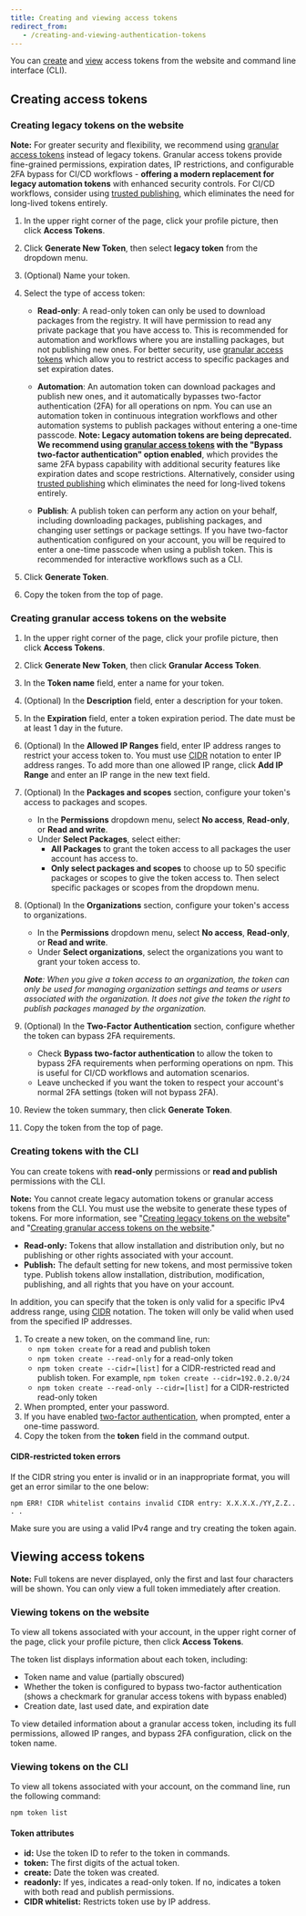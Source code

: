 ```yaml
---
title: Creating and viewing access tokens
redirect_from:
   - /creating-and-viewing-authentication-tokens
---
```


You can [create](#creating-access-tokens) and [view](#viewing-access-tokens) access tokens from the website and command line interface (CLI).

## Creating access tokens

### Creating legacy tokens on the website

<Note>

**Note:** For greater security and flexibility, we recommend using [granular access tokens](#creating-granular-access-tokens-on-the-website) instead of legacy tokens. Granular access tokens provide fine-grained permissions, expiration dates, IP restrictions, and configurable 2FA bypass for CI/CD workflows - **offering a modern replacement for legacy automation tokens** with enhanced security controls. For CI/CD workflows, consider using [trusted publishing](/trusted-publishers), which eliminates the need for long-lived tokens entirely.

</Note>

1. In the upper right corner of the page, click your profile picture, then click **Access Tokens**.

   <Screenshot src="/integrations/integrating-npm-with-external-services/tokens-profile.png" alt="Screenshot of the account menu with the tokens link selected" />

2. Click **Generate New Token**, then select **legacy token** from the dropdown menu.

   <Screenshot src="/integrations/integrating-npm-with-external-services/create-token.png" alt="Screenshot of the create new token button" />

3. (Optional) Name your token.

4. Select the type of access token:
   - **Read-only**: A read-only token can only be used to download packages from the registry. It will have permission to read any private package that you have access to. This is recommended for automation and workflows where you are installing packages, but not publishing new ones. For better security, use [granular access tokens](#creating-granular-access-tokens-on-the-website) which allow you to restrict access to specific packages and set expiration dates.

   - **Automation**: An automation token can download packages and publish new ones, and it automatically bypasses two-factor authentication (2FA) for all operations on npm. You can use an automation token in continuous integration workflows and other automation systems to publish packages without entering a one-time passcode. **Note: Legacy automation tokens are being deprecated. We recommend using [granular access tokens](#creating-granular-access-tokens-on-the-website) with the "Bypass two-factor authentication" option enabled**, which provides the same 2FA bypass capability with additional security features like expiration dates and scope restrictions. Alternatively, consider using [trusted publishing](/trusted-publishers) which eliminates the need for long-lived tokens entirely.

   - **Publish**: A publish token can perform any action on your behalf, including downloading packages, publishing packages, and changing user settings or package settings. If you have two-factor authentication configured on your account, you will be required to enter a one-time passcode when using a publish token. This is recommended for interactive workflows such as a CLI.

   <Screenshot src="/integrations/integrating-npm-with-external-services/token-level-select.png" alt="Screenshot of the access level selection" />

5. Click **Generate Token**.

6. Copy the token from the top of page.

### Creating granular access tokens on the website

1. In the upper right corner of the page, click your profile picture, then click **Access Tokens**.

   <Screenshot src="/integrations/integrating-npm-with-external-services/tokens-profile.png" alt="Screenshot of the account menu with the tokens link selected" />

2. Click **Generate New Token**, then click **Granular Access Token**.

   <Screenshot src="/integrations/integrating-npm-with-external-services/create-token.png" alt="Screenshot of the create new token button" />

3. In the **Token name** field, enter a name for your token.

4. (Optional) In the **Description** field, enter a description for your token.

5. In the **Expiration** field, enter a token expiration period. The date must be at least 1 day in the future.

6. (Optional) In the **Allowed IP Ranges** field, enter IP address ranges to restrict your access token to. You must use [CIDR][cidr-wiki] notation to enter IP address ranges. To add more than one allowed IP range, click **Add IP Range** and enter an IP range in the new text field.

   <Screenshot src="/integrations/integrating-npm-with-external-services/granular-access-token-ip-range.png" alt="Screenshot of the allowed IP ranges section" />

7. (Optional) In the **Packages and scopes** section, configure your token's access to packages and scopes.
   - In the **Permissions** dropdown menu, select **No access**, **Read-only**, or **Read and write**.
   - Under **Select Packages**, select either:
     - **All Packages** to grant the token access to all packages the user account has access to.
     - **Only select packages and scopes** to choose up to 50 specific packages or scopes to give the token access to. Then select specific packages or scopes from the dropdown menu.

   <Screenshot src="/integrations/integrating-npm-with-external-services/granular-access-token-packages-scopes.png" alt="Screenshot of the packages and scopes section" />

8. (Optional) In the **Organizations** section, configure your token's access to organizations.
   - In the **Permissions** dropdown menu, select **No access**, **Read-only**, or **Read and write**.
   - Under **Select organizations**, select the organizations you want to grant your token access to.

   <Screenshot src="/integrations/integrating-npm-with-external-services/granular-access-token-organizations.png" alt="Screenshot of the organizations section" />

   _**Note**: When you give a token access to an organization, the token can only be used for managing organization settings and teams or users associated with the organization. It does not give the token the right to publish packages managed by the organization._

9. (Optional) In the **Two-Factor Authentication** section, configure whether the token can bypass 2FA requirements.
   - Check **Bypass two-factor authentication** to allow the token to bypass 2FA requirements when performing operations on npm. This is useful for CI/CD workflows and automation scenarios.
   - Leave unchecked if you want the token to respect your account's normal 2FA settings (token will not bypass 2FA).

10. Review the token summary, then click **Generate Token**.

   <Screenshot src="/integrations/integrating-npm-with-external-services/granular-access-token-summary.png" alt="Screenshot of the granular access token summary and the generate token button" />

11. Copy the token from the top of page.

### Creating tokens with the CLI

You can create tokens with **read-only** permissions or **read and publish** permissions with the CLI.

<Note>

**Note:** You cannot create legacy automation tokens or granular access tokens from the CLI. You must use the website to generate these types of tokens. For more information, see "[Creating legacy tokens on the website](#creating-legacy-tokens-on-the-website)" and "[Creating granular access tokens on the website](#creating-granular-access-tokens-on-the-website)."

</Note>

- **Read-only:** Tokens that allow installation and distribution only, but no publishing or other rights associated with your account.
- **Publish:** The default setting for new tokens, and most permissive token type. Publish tokens allow installation, distribution, modification, publishing, and all rights that you have on your account.

In addition, you can specify that the token is only valid for a specific IPv4 address range, using [CIDR][cidr-wiki] notation. The token will only be valid when used from the specified IP addresses.

1. To create a new token, on the command line, run:
   - `npm token create` for a read and publish token
   - `npm token create --read-only` for a read-only token
   - `npm token create --cidr=[list]` for a CIDR-restricted read and publish token. For example, `npm token create --cidr=192.0.2.0/24`
   - `npm token create --read-only --cidr=[list]` for a CIDR-restricted read-only token
2. When prompted, enter your password.
3. If you have enabled [two-factor authentication][tfa], when prompted, enter a one-time password.
4. Copy the token from the **token** field in the command output.

#### CIDR-restricted token errors

If the CIDR string you enter is invalid or in an inappropriate format, you will get an error similar to the one below:

```
npm ERR! CIDR whitelist contains invalid CIDR entry: X.X.X.X./YY,Z.Z.. . .
```

Make sure you are using a valid IPv4 range and try creating the token again.

## Viewing access tokens

<Note>

**Note:** Full tokens are never displayed, only the first and last four characters will be shown. You can only view a full token immediately after creation.

</Note>

### Viewing tokens on the website

To view all tokens associated with your account, in the upper right corner of the page, click your profile picture, then click **Access Tokens**.

<Screenshot src="/integrations/integrating-npm-with-external-services/tokens-profile.png" alt="Screenshot of the account menu with the tokens link selected" />

The token list displays information about each token, including:

- Token name and value (partially obscured)
- Whether the token is configured to bypass two-factor authentication (shows a checkmark for granular access tokens with bypass enabled)
- Creation date, last used date, and expiration date

To view detailed information about a granular access token, including its full permissions, allowed IP ranges, and bypass 2FA configuration, click on the token name.

### Viewing tokens on the CLI

To view all tokens associated with your account, on the command line, run the following command:

```
npm token list
```

#### Token attributes

- **id:** Use the token ID to refer to the token in commands.
- **token:** The first digits of the actual token.
- **create:** Date the token was created.
- **readonly:** If yes, indicates a read-only token. If no, indicates a token with both read and publish permissions.
- **CIDR whitelist:** Restricts token use by IP address.

[tfa]: about-two-factor-authentication
[cidr-wiki]: https://en.wikipedia.org/wiki/Classless_Inter-Domain_Routing
